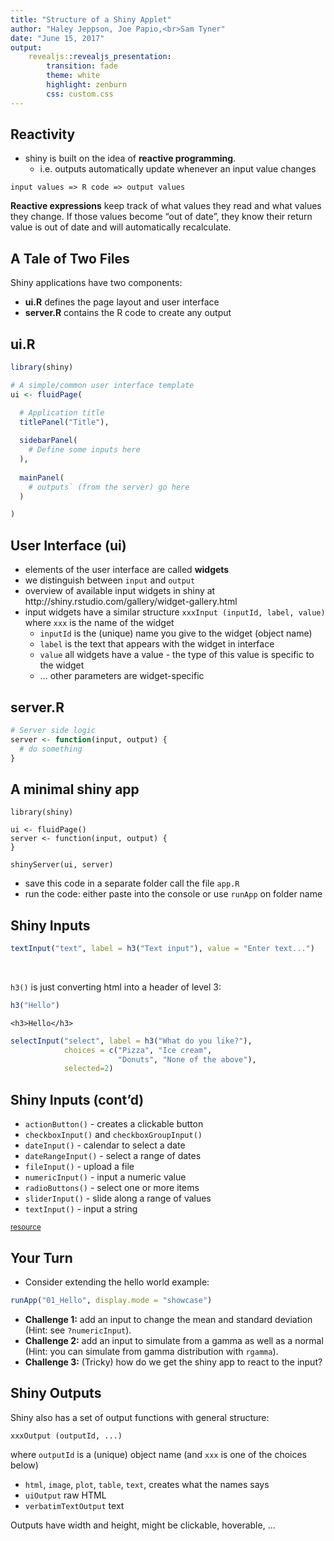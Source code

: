 ```yaml
---
title: "Structure of a Shiny Applet"
author: "Haley Jeppson, Joe Papio,<br>Sam Tyner"
date: "June 15, 2017"
output: 
    revealjs::revealjs_presentation:
        transition: fade
        theme: white
        highlight: zenburn
        css: custom.css
---
```



## Reactivity

- shiny is built on the idea of **reactive programming**. 
  - i.e. outputs automatically update whenever an input value changes

```
input values => R code => output values
```

**Reactive expressions** keep track of what values they read and what values they change. If those values become "out of date", they know their return value is out of date and will automatically recalculate.


## A Tale of Two Files

Shiny applications have two components: 

- **ui.R** defines the page layout and user interface
- **server.R** contains the R code to create any output

## ui.R

```r
library(shiny)

# A simple/common user interface template
ui <- fluidPage(

  # Application title
  titlePanel("Title"),
  
  sidebarPanel(
    # Define some inputs here
  ),
  
  mainPanel(
    # outputs` (from the server) go here
  )

)
```

## User Interface (ui)

- elements of the user interface are called **widgets**
- we distinguish between `input` and `output`
- overview of available input widgets in shiny at http://shiny.rstudio.com/gallery/widget-gallery.html
- input widgets have a similar structure `xxxInput (inputId, label, value)` where `xxx` is the name of the widget
    - `inputId` is the (unique) name you give to the widget (object name)
    - `label` is the text that appears with the widget in interface
    - `value` all widgets have a value - the type of this value is specific to the widget
    - ... other parameters are widget-specific


## server.R

```r


# Server side logic 
server <- function(input, output) {
  # do something
}
```


## A minimal shiny app

```
library(shiny)

ui <- fluidPage()
server <- function(input, output) {
}

shinyServer(ui, server)
```

- save this code in a separate folder call the file `app.R`
- run the code: either paste into the console or use `runApp` on folder name

## Shiny Inputs

```r
textInput("text", label = h3("Text input"), value = "Enter text...")
```

<br>

`h3()` is just converting html into a header of level 3:
```r
h3("Hello")
```

```
<h3>Hello</h3>
```

```r
selectInput("select", label = h3("What do you like?"), 
            choices = c("Pizza", "Ice cream", 
                        "Donuts", "None of the above"), 
            selected=2)
```

## Shiny Inputs (cont'd)

- `actionButton()` - creates a clickable button
- `checkboxInput()` and `checkboxGroupInput()`
- `dateInput()` - calendar to select a date
- `dateRangeInput()` - select a range of dates
- `fileInput()` - upload a file
- `numericInput()` - input a numeric value
- `radioButtons()` - select one or more items
- `sliderInput()` - slide along a range of values
- `textInput()` - input a string

<small>[resource](http://shiny.rstudio.com/gallery/widget-gallery.html)</small>


## Your Turn {data-background=#527a7a}

- Consider extending the hello world example:

```r
runApp("01_Hello", display.mode = "showcase")
```

- **Challenge 1:** add an input to change the mean and standard deviation (Hint: see `?numericInput`).
- **Challenge 2:** add an input to simulate from a gamma as well as a normal (Hint: you can simulate from gamma distribution with `rgamma`).
- **Challenge 3:** (Tricky) how do we get the shiny app to react to the input?


## Shiny Outputs

Shiny also has a set of output functions with general structure:

```
xxxOutput (outputId, ...)
```
where `outputId` is a (unique) object name (and `xxx` is one of the choices below)

- `html`, `image`, `plot`, `table`, `text`,  creates what the names says
- `uiOutput`	raw HTML
- `verbatimTextOutput`	text

Outputs have width and height, might be clickable, hoverable, ...


